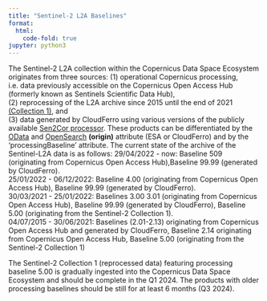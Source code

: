 ```yaml
---
title: "Sentinel-2 L2A Baselines"
format:
  html:
    code-fold: true
jupyter: python3
---
```


The Sentinel-2 L2A collection within the Copernicus Data Space Ecosystem originates from three
sources: 
(1) operational Copernicus processing, i.e. data previously accessible on the Copernicus
Open Access Hub (formerly known as Sentinels Scientific Data Hub),<br /> 
(2) reprocessing of the L2A
archive since 2015 until the end of 2021 [(Collection 1)](https://sentinel.esa.int/web/sentinel/sentinel-data-access/sentinel-products/sentinel-2-data-products/collection-1-level-2a){target="_blank"}, and<br />
(3) data generated by CloudFerro using various versions of the publicly available [Sen2Cor processor](https://step.esa.int/main/snap-supported-plugins/sen2cor/){target="_blank"}. These products can be differentiated by the [OData](https://documentation.dataspace.copernicus.eu/APIs/OData.html#query-by-attributes){target="_blank"} and [OpenSearch](https://catalogue.dataspace.copernicus.eu/resto/api/collections/Sentinel2/describe.xml){target="_blank"} **(origin)** attribute (ESA or CloudFerro) and by the ‘processingBaseline’ attribute. The current state of the archive of the Sentinel-L2A data is as follows:
29/04/2022 - now: Baseline 509 (originating from Copernicus Open Access Hub),Baseline 99.99 (generated by CloudFerro).<br />
25/01/2022 - 06/12/2022: Baseline 4.00 (originating from Copernicus Open Access Hub), Baseline 99.99 (generated by CloudFerro).<br />
30/03/2021 - 25/01/2022: Baselines 3.00 3.01 (originating from Copernicus Open Access Hub), Baseline 99.99 (generated by CloudFerro), Baseline 5.00 (originating from the Sentinel-2 Collection 1).<br />
04/07/2015 - 30/06/2021: Baselines (2.01-2.13) originating from Copernicus Open Access Hub and generated by CloudFerro, Baseline 2.14 originating from Copernicus Open Access Hub, Baseline 5.00 (originating from the Sentinel-2 Collection 1)

The Sentinel-2 Collection 1 (reprocessed data) featuring processing baseline 5.00 is gradually ingested into the Copernicus Data Space Ecosystem and should be complete in the Q1 2024. The products with older processing baselines should be still for at least 6 months (Q3 2024).
